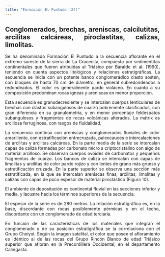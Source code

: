 ```yaml
---
title: "Formación El Puntudo (24)"
---
```


<div style="text-align: justify">

## Conglomerados, brechas, areniscas, calcilutitas, arcilitas calcáreas, piroclastitas, calizas, limolitas.

Se ha denominado Formación El Puntudo a la secuencia aflorante en el extremo sureste de la sierra de La Crucecita, compuesta por sedimentitas continentales que fueron atribuidas al Triásico por Baraldo et al. (1990), teniendo en cuenta aspectos litológicos y relaciones estratigráficas. La secuencia se inicia con un potente banco conglomerádico clasto sostén, con bloques de hasta 70 cm de diámetro, en general subredondeados a redondeados. El color es generalmente pardo violáceo. En cuanto a su composición predominan rocas ígneas y areniscas en menor proporción.

Esta secuencia es granodecreciente y se intercalan cuerpos lenticulares de brechas con clastos subangulosos de cuarzo pobremente clasificados, con gran diferencia en su granulometría, y en menor porcentaje feldespatos subangulosos y fragmentos de rocas volcánicas alterados. La mátrix es arcillosa ferruginosa, con rasgos de fluidalidad.

La secuencia continúa con areniscas y conglomerados fluviales de color amarillento, con estratificación entrecruzada, paleocauces e intercalaciones de arcilitas y arcilitas calcáreas. En la parte media de la serie se intercalan capas de caliza formadas por carbonato micro a criptocristalino con algo de material arcilloso. Se observan cuerpos ovoides de carbonatos y pequeños fragmentos de cuarzo. Los bancos de caliza se intercalan con capas de limolitas y arcilitas de color pardo rojizo y con lentes de grano más grueso y estratificación cruzada. En la parte superior se observa una sección más estratificada, en la que se intercalan areniscas finas, arcilitas, limolitas y calizas con capas de poco espesor de material piroclástico (Figura 10).

El ambiente de depositación es continental fluvial en las secciones inferior y media, y lacustre hacia los términos superiores de la secuencia.

El espesor de la serie es de 280 metros. La relación estratigráfica es, en la base, discordante con rocas posiblemente pérmicas y en el techo, discordante con un conglomerado de edad terciaria.

En función de las características de los materiales que integran el conglomerado y de su posición estratigráfica se la correlaciona con el Grupo Choiyoi. Según la imagen satelital, el color que posee el afloramiento es idéntico al de las rocas del Grupo Rincón Blanco de edad Triásico superior que afloran en la Precordillera Occidental, en el departamento Calingasta.

<div/>
